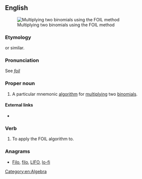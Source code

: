 {{also|foil}}
==English==
[[Image:MonkeyFaceFOILRule.JPG|thumb|Multiplying two binomials using the FOIL method]]

===Etymology===
{{acronym of|[[first]] [[outer]] [[inner]] [[last]]|nodot=1|lang=en}} or similar.

===Pronunciation===
See ''[[foil]]''

===Proper noun===
{{en-proper noun}}

# A particular mnemonic [[algorithm]] for [[multiply]]ing two [[binomial]]s.

====External links====
* {{projectlink|wikipedia|FOIL method}}

===Verb===
{{en-verb}}

# {{context|transitive|lang=en}} To apply the FOIL algorithm to.

===Anagrams===
* [[Filo#English|Filo]], [[filo#English|filo]], [[LIFO#English|LIFO]], [[lo-fi#English|lo-fi]]

[[Category:en:Algebra]]